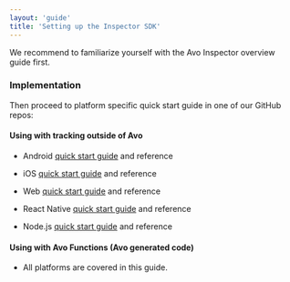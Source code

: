 ```yaml
---
layout: 'guide'
title: 'Setting up the Inspector SDK'
---
```



We recommend to familiarize yourself with <Link passHref href="/implementation/avo-inspector-overview"><a>the Avo Inspector overview</a></Link> guide first.

### Implementation

Then proceed to platform specific quick start guide in one of our GitHub repos:

#### Using with tracking outside of Avo

- Android <a
    target="\_blank"
    rel="noopener noreferrer"
    href="https://github.com/avohq/android-avo-inspector">quick start guide</a> and <Link passHref href="/implementation/inspector/sdk/android"><a>reference</a></Link>

- iOS <a
  target="\_blank"
  rel="noopener noreferrer"
  href="https://github.com/avohq/ios-avo-inspector">quick start guide</a> and <Link passHref href="/implementation/inspector/sdk/ios"><a>reference</a></Link>

- Web <a
  target="\_blank"
  rel="noopener noreferrer"
  href="https://github.com/avohq/js-avo-inspector">quick start guide</a> and <Link passHref href="/implementation/inspector/sdk/web"><a>reference</a></Link>

- React Native <a
  target="\_blank"
  rel="noopener noreferrer"
  href="https://github.com/avohq/js-avo-inspector/tree/react-native-node-package">quick start guide</a> and <Link passHref href="/implementation/inspector/sdk/react-native"><a>reference</a></Link>

- Node.js <a
  target="\_blank"
  rel="noopener noreferrer"
  href="https://github.com/avohq/node-avo-inspector">quick start guide</a> and <Link passHref href="/implementation/inspector/sdk/node"><a>reference</a></Link>

#### Using with Avo Functions (Avo generated code)

- All platforms are covered <Link passHref href="/implementation/start-using-inspector-with-avo-functions"><a>in this guide</a></Link>.

